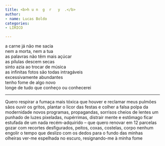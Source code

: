 ```yaml
---
title: <b>h u n  g  r   y  .</b>
author:
- name: Lucas Boldo
categories:
- LÍRICO

---
```


:::{.right}
| a carne já não me sacia
| nem a morta, nem a tua
| as palavras não têm mais açúcar
| as pílulas descem secas
| sinto azia ao trocar de música
| as infinitas fotos são todas intragáveis
| excessivamente abundantes
| tenho fome de algo novo
| longe de tudo que conheço ou conhecerei
:::

---

Quero respirar a fumaça mais tóxica que houver e reclamar meus pulmões sãos
ouvir os gritos, plantar o licor das festas e colher a falsa polpa da modernidade
novos programas, propagandas, sorrisos cheios de lentes 
um punhado de luzes pixeladas, nupérrimas, distrair mente e estômago
ficar estufada de um nada recém-adquirido – que quero renovar em 12 parcelas
gozar com recortes desfigurados, peitos, coxas, costelas, corpo nenhum
engolir o tempo que deslizo com os dedos para o fundo das minhas olheiras
ver-me espelhada no escuro, resignando-me à minha fome



<a href="https://instagram.com/boldo.lucas"><i class="bi bi-instagram"></i></a>
